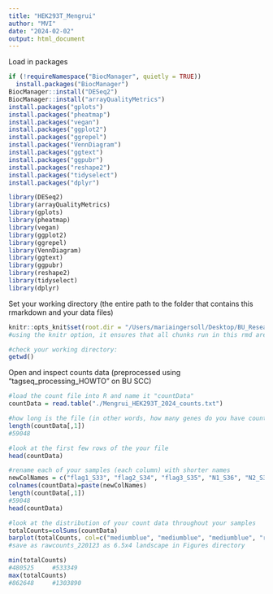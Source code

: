 ```yaml
---
title: "HEK293T_Mengrui"
author: "MVI"
date: "2024-02-02"
output: html_document
---
```


Load in packages
```r
if (!requireNamespace("BiocManager", quietly = TRUE))
  install.packages("BiocManager")
BiocManager::install("DESeq2")
BiocManager::install("arrayQualityMetrics")
install.packages("gplots")
install.packages("pheatmap")
install.packages("vegan")
install.packages("ggplot2")
install.packages("ggrepel")
install.packages("VennDiagram")
install.packages("ggtext")
install.packages("ggpubr")
install.packages("reshape2")
install.packages("tidyselect")
install.packages("dplyr")

library(DESeq2)
library(arrayQualityMetrics)
library(gplots)
library(pheatmap)
library(vegan)
library(ggplot2)
library(ggrepel)
library(VennDiagram)
library(ggtext)
library(ggpubr)
library(reshape2)
library(tidyselect)
library(dplyr)
```

Set your working directory (the entire path to the folder that contains this rmarkdown and your data files)
```r
knitr::opts_knit$set(root.dir = "/Users/mariaingersoll/Desktop/BU_Research/Davies-Gilmore/Mengrui_HEK293T")
#using the knitr option, it ensures that all chunks run in this rmd are performed in this working directory

#check your working directory:
getwd()
```

Open and inspect counts data (preprocessed using "tagseq_processing_HOWTO" on BU SCC)
```r
#load the count file into R and name it "countData"
countData = read.table("./Mengrui_HEK293T_2024_counts.txt")

#how long is the file (in other words, how many genes do you have count data for)?
length(countData[,1])
#59048

#look at the first few rows of the your file
head(countData)

#rename each of your samples (each column) with shorter names
newColNames = c("flag1_S33", "flag2_S34", "flag3_S35", "N1_S36", "N2_S37", "N3_S38", "NLS1_S39", "NLS2_S40", "NLS3_S41")
colnames(countData)=paste(newColNames)
length(countData[,1])
#59048
head(countData)

#look at the distribution of your count data throughout your samples
totalCounts=colSums(countData)
barplot(totalCounts, col=c("mediumblue", "mediumblue", "mediumblue", "red", "red", "red", "darkgreen", "darkgreen", "darkgreen"), ylab="Raw Counts", xlab="HEK293T")
#save as rawcounts_220123 as 6.5x4 landscape in Figures directory

min(totalCounts)
#480525     #533349
max(totalCounts)
#862648     #1303890
```

